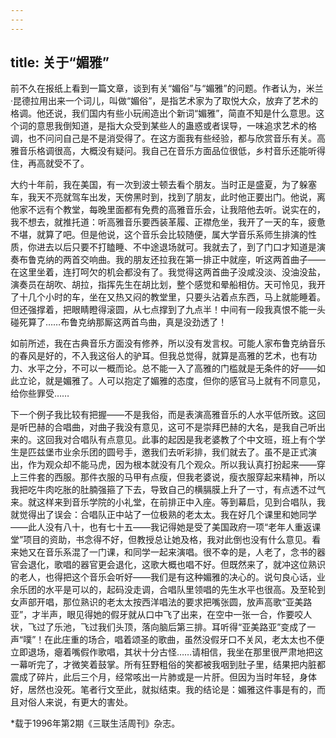 ```yaml
---
---
---
```

title: 关于“媚雅”
---

前不久在报纸上看到一篇文章，谈到有关“媚俗”与“媚雅”的问题。作者认为，米兰·昆德拉用出来一个词儿，叫做“媚俗”，是指艺术家为了取悦大众，放弃了艺术的格调。他还说，我们国内有些小玩闹造出个新词“媚雅”，简直不知是什么意思。这个词的意思我倒知道，是指大众受到某些人的蛊惑或者误导，一味追求艺术的格调，也不问问自己是不是消受得了。在这方面我有些经验，都与欣赏音乐有关。高雅音乐格调很高，大概没有疑问。我自己在音乐方面品位很低，乡村音乐还能听得住，再高就受不了。

大约十年前，我在美国，有一次到波士顿去看个朋友。当时正是盛夏，为了躲塞车，我天不亮就驾车出发，天傍黑时到，找到了朋友，此时他正要出门。他说，离他家不远有个教堂，每晚里面都有免费的高雅音乐会，让我陪他去听。说实在的，我不想去，就推托道：听高雅音乐要西装革履、正襟危坐，我开了一天的车，疲惫不堪，就算了吧。但是他说，这个音乐会比较随便，属大学音乐系师生排演的性质，你进去以后只要不打瞌睡、不中途退场就可。我就去了，到了门口才知道是演奏布鲁克纳的两首交响曲。我的朋友还拉我在第一排正中就座，听这两首曲子——在这里坐着，连打呵欠的机会都没有了。我觉得这两首曲子没咸没淡、没油没盐，演奏员在胡吹、胡拉，指挥先生在胡比划，整个感觉和晕船相仿。天可怜见，我开了十几个小时的车，坐在又热又闷的教堂里，只要头沾着点东西，马上就能睡着。但还强撑着，把眼睛瞪得滚圆，从七点撑到了九点半！中间有一段我真恨不能一头碰死算了……布鲁克纳那厮这两首鸟曲，真是没劲透了！

如前所述，我在古典音乐方面没有修养，所以没有发言权。可能人家布鲁克纳音乐的春风是好的，不入我这俗人的驴耳。但我总觉得，就算是高雅的艺术，也有功力、水平之分，不可以一概而论。总不能一入了高雅的门槛就是无条件的好——如此立论，就是媚雅了。人可以抱定了媚雅的态度，但你的感官马上就有不同意见，给你些罪受……

下一个例子我比较有把握——不是我俗，而是表演高雅音乐的人水平低所致。这回是听巴赫的合唱曲，对曲子我没有意见，这可不是崇拜巴赫的大名，是我自己听出来的。这回我对合唱队有点意见。此事的起因是我老婆教了个中文班，班上有个学生是匹兹堡市业余乐团的圆号手，邀我们去听彩排，我们就去了。虽不是正式演出，作为观众却不能马虎，因为根本就没有几个观众。所以我认真打扮起来——穿上三件套的西服。那件衣服的马甲有点瘦，但我老婆说，瘦衣服穿起来精神，所以我把吃牛肉吃胀的肚腩强箍了下去，导致自己的横膈膜上升了一寸，有点透不过气来。就这样来到音乐学院的小礼堂，在前排正中入座。等到幕启，见到合唱队，我就觉得出了误会：合唱队正中站了一位极熟的老太太。我在好几个课里和她同学——此人没有八十，也有七十五——我记得她是受了美国政府一项“老年人重返课堂”项目的资助，书念得不好，但教授总让她及格，我对此倒也没有什么意见。看来她又在音乐系混了一门课，和同学一起来演唱。很不幸的是，人老了，念书的器官会退化，歌唱的器官更会退化，这歌大概也唱不好。但既然来了，就冲这位熟识的老人，也得把这个音乐会听好——我们是有这种媚雅的决心的。说句良心话，业余乐团的水平是可以的，起码没走调，合唱队里领唱的先生水平也很高。及至轮到女声部开唱，那位熟识的老太太按西洋唱法的要求把嘴张圆，放声高歌“亚美路亚”，才半声，眼见得她的假牙就从口中飞了出来，在空中一张一合，作要咬人状，飞过了乐池，飞过我们头顶，落向脑后第三排。耳听得“亚美路亚”变成了一声“噗”！在此庄重的场合，唱着颂圣的歌曲，虽然没假牙口不关风，老太太也不便立即退场，瘪着嘴假作歌唱，其状十分古怪……请相信，我坐在那里很严肃地把这一幕听完了，才微笑着鼓掌。所有狂野粗俗的笑都被我咽到肚子里，结果把内脏都震成了碎片，此后三个月，经常咳出一片肺或是一片肝。但因为当时年轻，身体好，居然也没死。笔者行文至此，就拟结束。我的结论是：媚雅这件事是有的，而且对俗人来说，有更大的害处。

*载于1996年第2期《三联生活周刊》杂志。